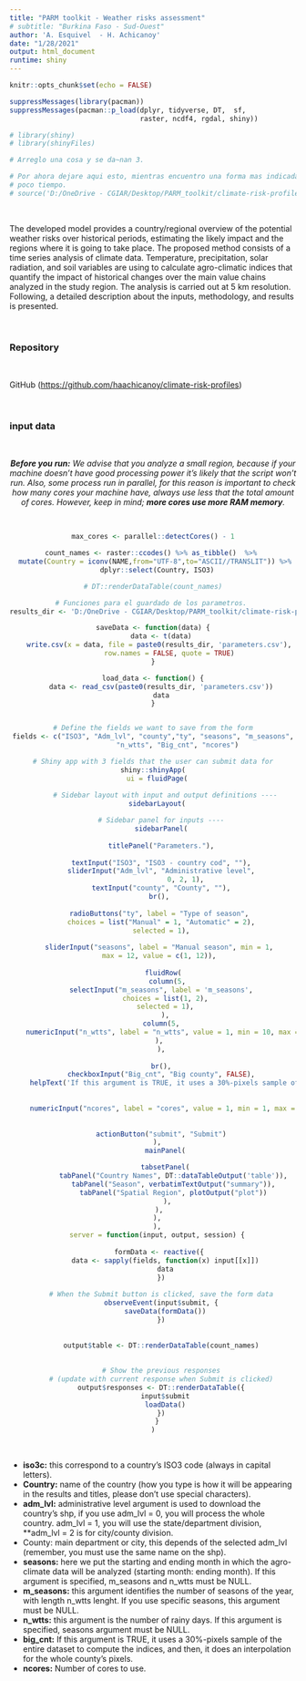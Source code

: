 ```yaml
---
title: "PARM toolkit - Weather risks assessment"
# subtitle: "Burkina Faso - Sud-Ouest"
author: 'A. Esquivel  - H. Achicanoy'
date: "1/28/2021"
output: html_document
runtime: shiny
---
```


<!-- <div align="center">  comentarios: tenemos que poner aqui, o en el main todos los paquetes. Creo que lo mejor que podemos hacer es llamar el main, una vez que el archivo esta guardado para que corra todo lo demás <div> -->

```r
knitr::opts_chunk$set(echo = FALSE)

suppressMessages(library(pacman))
suppressMessages(pacman::p_load(dplyr, tidyverse, DT,  sf,  
                                raster, ncdf4, rgdal, shiny))

# library(shiny)
# library(shinyFiles)

# Arreglo una cosa y se da~nan 3. 

# Por ahora dejare aqui esto, mientras encuentro una forma mas indicada, # de agregar la direccion de los archivos :v , tengo muchas teorias y 
# poco tiempo. 
# source('D:/OneDrive - CGIAR/Desktop/PARM_toolkit/climate-risk-profiles/main_script.R')

```
<br>

The developed model provides a country/regional overview of the potential weather risks over historical periods, estimating the likely impact and the regions where it is going to take place.
The proposed method consists of a time series analysis of climate data. Temperature, precipitation, solar radiation, and soil variables are using to calculate agro-climatic indices that quantify the impact of historical changes over the main value chains analyzed in the study region. The analysis is carried out at 5 km resolution.
Following, a detailed description about the inputs, methodology, and results is presented.

<br>


### Repository 
<br>

GitHub (<https://github.com/haachicanoy/climate-risk-profiles>)

<br>

### input data

<br>

<div align="center"> _**Before you run:**  We advise that you analyze a small region, because if your machine doesn't have good processing power it’s likely that the script won’t run. Also, some process run in parallel, for this reason is important to check how many cores your machine have, always use less that the total amount of cores. However, keep in mind; **more cores use more RAM memory**. _<div>

<br>

```r

max_cores <- parallel::detectCores() - 1

count_names <- raster::ccodes() %>% as_tibble()  %>% 
  mutate(Country = iconv(NAME,from="UTF-8",to="ASCII//TRANSLIT")) %>% 
  dplyr::select(Country, ISO3)

# DT::renderDataTable(count_names)

# Funciones para el guardado de los parametros. 
results_dir <- 'D:/OneDrive - CGIAR/Desktop/PARM_toolkit/climate-risk-profiles/responses/'

saveData <- function(data) {
    data <- t(data)
    write.csv(x = data, file = paste0(results_dir, 'parameters.csv'), 
        row.names = FALSE, quote = TRUE)
}

load_data <- function() {
    data <- read_csv(paste0(results_dir, 'parameters.csv'))
    data
}


# Define the fields we want to save from the form
fields <- c("ISO3", "Adm_lvl", "county","ty", "seasons", "m_seasons",
            "n_wtts", "Big_cnt", "ncores")

# Shiny app with 3 fields that the user can submit data for
shiny::shinyApp(
  ui = fluidPage(
    
      # Sidebar layout with input and output definitions ----
  sidebarLayout(

    # Sidebar panel for inputs ----
    sidebarPanel(
      
    titlePanel("Parameters."),
    
    textInput("ISO3", "ISO3 - country cod", ""),
    sliderInput("Adm_lvl", "Administrative level",
                0, 2, 1),
    textInput("county", "County", ""),
    br(), 
    
    radioButtons("ty", label = "Type of season", 
    choices = list("Manual" = 1, "Automatic" = 2),
    selected = 1),
    
    sliderInput("seasons", label = "Manual season", min = 1, 
    max = 12, value = c(1, 12)), 
    
     fluidRow(
       column(5,
    selectInput("m_seasons", label = 'm_seasons',
      choices = list(1, 2),
      selected = 1),
       ), 
    column(5,
    numericInput("n_wtts", label = "n_wtts", value = 1, min = 10, max = 365),
    ), 
     ), 
     
    br(),
    checkboxInput("Big_cnt", "Big county", FALSE),
     helpText('If this argument is TRUE, it uses a 30%-pixels sample of the entire dataset to compute the indices, and then, it does an interpolation for the whole county’s pixels.'),
    
  
     numericInput("ncores", label = "cores", value = 1, min = 1, max = max_cores),
  
    
    actionButton("submit", "Submit")
  ),
      mainPanel(

      tabsetPanel(
          tabPanel("Country Names", DT::dataTableOutput('table')),
          tabPanel("Season", verbatimTextOutput("summary")),
          tabPanel("Spatial Region", plotOutput("plot"))
        ), 
    ), 
  ),
  ),
  server = function(input, output, session) {
    
   formData <- reactive({
      data <- sapply(fields, function(x) input[[x]])
      data
    })
    
    # When the Submit button is clicked, save the form data
    observeEvent(input$submit, {
      saveData(formData())
    })
    
    
    output$table <- DT::renderDataTable(count_names)
    
    
    # Show the previous responses
    # (update with current response when Submit is clicked)
    output$responses <- DT::renderDataTable({
      input$submit
      loadData()
    })
  }
)
```
<br>

<div align="left"> 
+	**iso3c:** this correspond to a country’s ISO3 code (always in capital letters).
+	**Country:** name of the country (how you type is how it will be appearing in the results and titles, please don’t use special characters).  
+	**adm_lvl:** administrative level argument is used to download the country’s shp, if you use adm_lvl = 0, you will process the whole country. adm_lvl = 1, you will use the state/department division, **adm_lvl = 2 is for city/county division. 
+	County:	 main department or city, this depends of the selected adm_lvl (remember, you must use the same name on the shp).
+	**seasons:** here we put the starting and ending month in which the agro-climate data will be analyzed (starting month: ending month). If this argument is specified, m_seasons and n_wtts must be NULL. 
+	**m_seasons:** this argument identifies the number of seasons of the year, with length n_wtts lenght. If you use specific seasons, this argument must be NULL.  	
+	**n_wtts:**	this argument is the number of rainy days. If this argument is specified, seasons argument must be NULL. 
+	**big_cnt:** If this argument is TRUE, it uses a 30%-pixels sample of the entire dataset to compute the indices, and then, it does an interpolation for the whole county’s pixels.
+	**ncores:** Number of cores to use. 
 <div>

